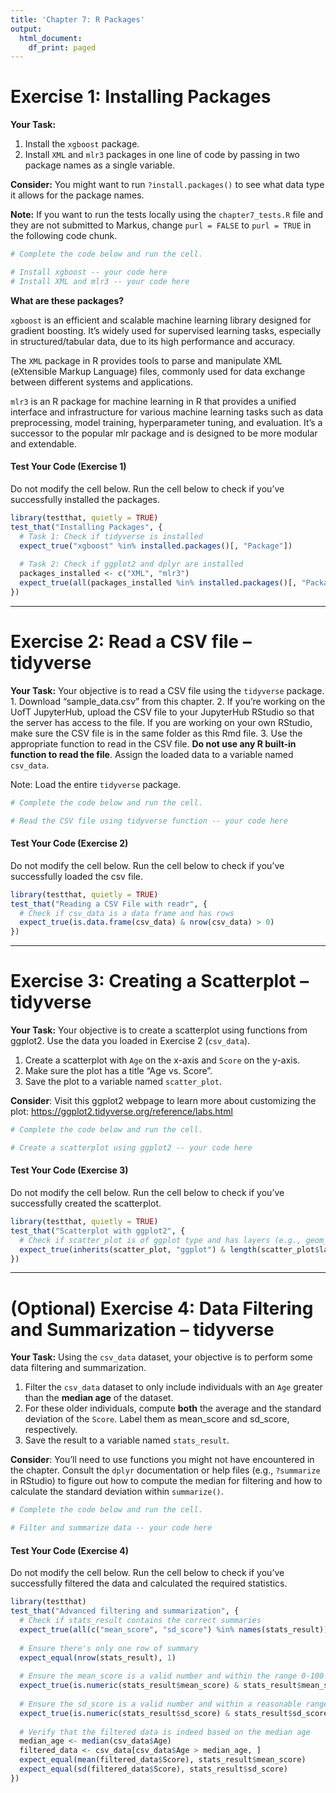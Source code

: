 ```yaml
---
title: 'Chapter 7: R Packages'
output:
  html_document:
    df_print: paged
---
```


# Exercise 1: Installing Packages

**Your Task:**

1. Install the `xgboost` package.
2. Install `XML` and `mlr3` packages in one line of code by passing in two package names as a single variable.

**Consider:** You might want to run `?install.packages()` to see what data type it allows for the package names.

**Note:** If you want to run the tests locally using the `chapter7_tests.R` file and they are not submitted to Markus, change `purl = FALSE` to `purl = TRUE` in the following code chunk.

```r

# Complete the code below and run the cell.

# Install xgboost -- your code here
# Install XML and mlr3 -- your code here
```

**What are these packages?**

`xgboost` is an efficient and scalable machine learning library designed for gradient boosting. It's widely used for supervised learning tasks, especially in structured/tabular data, due to its high performance and accuracy.

The `XML` package in R provides tools to parse and manipulate XML (eXtensible Markup Language) files, commonly used for data exchange between different systems and applications.

`mlr3` is an R package for machine learning in R that provides a unified interface and infrastructure for various machine learning tasks such as data preprocessing, model training, hyperparameter tuning, and evaluation. It's a successor to the popular mlr package and is designed to be more modular and extendable.

#### Test Your Code (Exercise 1)

Do not modify the cell below. Run the cell below to check if you've successfully installed the packages.

```r
library(testthat, quietly = TRUE)
test_that("Installing Packages", {
  # Task 1: Check if tidyverse is installed
  expect_true("xgboost" %in% installed.packages()[, "Package"])
  
  # Task 2: Check if ggplot2 and dplyr are installed
  packages_installed <- c("XML", "mlr3")
  expect_true(all(packages_installed %in% installed.packages()[, "Package"]))
})
```

------------------------------------------------------------------------

# Exercise 2: Read a CSV file -- tidyverse

**Your Task:** Your objective is to read a CSV file using the `tidyverse` package.
1. Download "sample_data.csv" from this chapter.
2. If you're working on the UofT JupyterHub, upload the CSV file to your JupyterHub RStudio so that the server has access to the file. If you are working on your own RStudio, make sure the CSV file is in the same folder as this Rmd file.
3. Use the appropriate function to read in the CSV file. **Do not use any R built-in function to read the file**. Assign the loaded data to a variable named `csv_data`.

Note: Load the entire `tidyverse` package.

```r
# Complete the code below and run the cell.

# Read the CSV file using tidyverse function -- your code here

```

#### Test Your Code (Exercise 2)

Do not modify the cell below. Run the cell below to check if you've successfully loaded the csv file.

```r
library(testthat, quietly = TRUE)
test_that("Reading a CSV File with readr", {
  # Check if csv_data is a data frame and has rows
  expect_true(is.data.frame(csv_data) & nrow(csv_data) > 0)
})
```

------------------------------------------------------------------------

# Exercise 3: Creating a Scatterplot -- tidyverse

**Your Task:** Your objective is to create a scatterplot using functions from ggplot2. Use the data you loaded in Exercise 2 (`csv_data`).

1. Create a scatterplot with `Age` on the x-axis and `Score` on the y-axis.
2. Make sure the plot has a title "Age vs. Score".
3. Save the plot to a variable named `scatter_plot`.

**Consider**: Visit this ggplot2 webpage to learn more about customizing the plot: <https://ggplot2.tidyverse.org/reference/labs.html>

```r
# Complete the code below and run the cell.

# Create a scatterplot using ggplot2 -- your code here

```

#### Test Your Code (Exercise 3)

Do not modify the cell below. Run the cell below to check if you've successfully created the scatterplot.

```r
library(testthat, quietly = TRUE)
test_that("Scatterplot with ggplot2", {
  # Check if scatter_plot is of ggplot type and has layers (e.g., geom_point)
  expect_true(inherits(scatter_plot, "ggplot") & length(scatter_plot$layers) > 0)
})
```

------------------------------------------------------------------------

# (Optional) Exercise 4: Data Filtering and Summarization -- tidyverse

**Your Task:** Using the `csv_data` dataset, your objective is to perform some data filtering and summarization.

1. Filter the `csv_data` dataset to only include individuals with an `Age` greater than the **median age** of the dataset.
2. For these older individuals, compute **both** the average and the standard deviation of the `Score`. Label them as mean_score and sd_score, respectively.
3. Save the result to a variable named `stats_result`.

**Consider**: You'll need to use functions you might not have encountered in the chapter. Consult the `dplyr` documentation or help files (e.g., `?summarize` in RStudio) to figure out how to compute the median for filtering and how to calculate the standard deviation within `summarize()`.

```r
# Complete the code below and run the cell.

# Filter and summarize data -- your code here

```

#### Test Your Code (Exercise 4)

Do not modify the cell below. Run the cell below to check if you've successfully filtered the data and calculated the required statistics.

```r
library(testthat)
test_that("Advanced filtering and summarization", {
  # Check if stats_result contains the correct summaries
  expect_true(all(c("mean_score", "sd_score") %in% names(stats_result)))
  
  # Ensure there's only one row of summary
  expect_equal(nrow(stats_result), 1)
  
  # Ensure the mean_score is a valid number and within the range 0-100 (assuming scores range from 0 to 100)
  expect_true(is.numeric(stats_result$mean_score) & stats_result$mean_score >= 0 & stats_result$mean_score <= 100)
  
  # Ensure the sd_score is a valid number and within a reasonable range
  expect_true(is.numeric(stats_result$sd_score) & stats_result$sd_score >= 0 & stats_result$sd_score <= (max(csv_data$Score) - min(csv_data$Score)))
  
  # Verify that the filtered data is indeed based on the median age
  median_age <- median(csv_data$Age)
  filtered_data <- csv_data[csv_data$Age > median_age, ]
  expect_equal(mean(filtered_data$Score), stats_result$mean_score)
  expect_equal(sd(filtered_data$Score), stats_result$sd_score)
})

```
